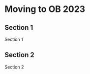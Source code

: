 
<NextSeo
  title="Moving to Ocean Beach 2023"
  description="Migrating my network to a new apartment in Ocean Beach during my 2023 move."
/>

# Moving to OB 2023

## Section 1
Section 1

## Section 2
Section 2
